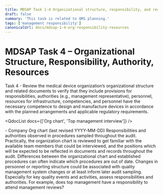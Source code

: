 ```yaml
---
title: MDSAP Task 1-4 Organizational structure, responsibility, and resources
draft: false
summary: 'This task is related to QMS planning.'
tags: ['management responsibility']
canonicalUrl: docs/mdsap-1-4-org-responsibility-resources
---
```



# MDSAP Task 4 – Organizational Structure, Responsibility, Authority, Resources

<RegLang>
  Task 4 - Review the medical device organization’s organizational structure and related documents
  to verify that they include provisions for responsibilities, authorities (e.g., management
  representative), personnel, resources for infrastructure, competencies, and personnel have the
  necessary competence to design and manufacture devices in accordance with the planned arrangements
  and applicable regulatory requirements.
</RegLang>

<QdocList docs={['Org chart', 'Top management interview']} />

<ReportLang>
  - Company Org chart (last revised YYYY-MM-DD) Responsibilities and authorities observed in
  procedures sampled throughout the audit.
</ReportLang>

<Subtask actionitem="Review the organization chart">
  Practically, the organization chart is reviewed to get familiar with the available team members
  that could be interviewed, and the positions which will be expected to be reflected in documents
  and records throughout the audit. Differences between the organizational chart and established
  procedures can often indicate which procedures are out of date.
</Subtask>

<Subtask actionitem="Interview top management on changes in personnel or reporting structure.">
  Changes in personnel or reporting structure could be associated with quality management system
  changes or at least inform later audit sampling.
</Subtask>

<Subtask actionitem="Throughout the audit, confirm responsibilities and authories are established and carried out">
  Especially for key quality events and activities, assess responsibilities and authorities. For
  example, does top management have a responsibility to attend management reviews?
</Subtask>
